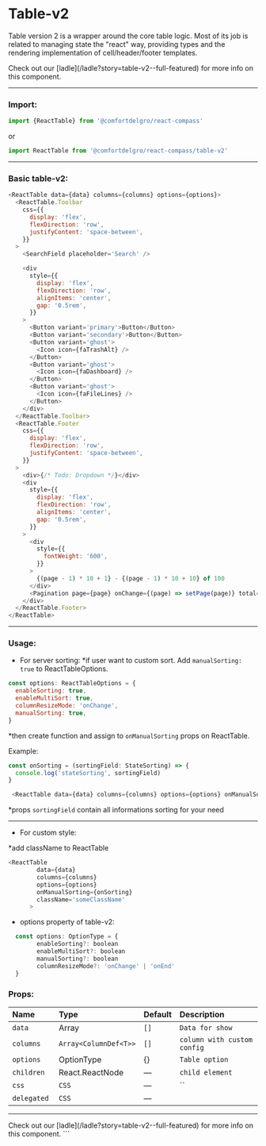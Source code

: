 
# Table-v2

Table version 2 is a wrapper around the core table logic. Most of its job is related to managing state the "react" way, providing types and the rendering implementation of cell/header/footer templates.

<Callout>
  Check out our [ladle](/ladle?story=table-v2--full-featured) for more info on
  this component.
</Callout>

---

### Import:

```js
import {ReactTable} from '@comfortdelgro/react-compass'
```

or

```js
import ReactTable from '@comfortdelgro/react-compass/table-v2'
```

---

### Basic table-v2:

<section className={styles.textAreaShowcaseContainer}>
  <ReactTableStory />
</section>

```js
<ReactTable data={data} columns={columns} options={options}>
  <ReactTable.Toolbar
    css={{
      display: 'flex',
      flexDirection: 'row',
      justifyContent: 'space-between',
    }}
  >
    <SearchField placeholder='Search' />

    <div
      style={{
        display: 'flex',
        flexDirection: 'row',
        alignItems: 'center',
        gap: '0.5rem',
      }}
    >
      <Button variant='primary'>Button</Button>
      <Button variant='secondary'>Button</Button>
      <Button variant='ghost'>
        <Icon icon={faTrashAlt} />
      </Button>
      <Button variant='ghost'>
        <Icon icon={faDashboard} />
      </Button>
      <Button variant='ghost'>
        <Icon icon={faFileLines} />
      </Button>
    </div>
  </ReactTable.Toolbar>
  <ReactTable.Footer
    css={{
      display: 'flex',
      flexDirection: 'row',
      justifyContent: 'space-between',
    }}
  >
    <div>{/* Todo: Dropdown */}</div>
    <div
      style={{
        display: 'flex',
        flexDirection: 'row',
        alignItems: 'center',
        gap: '0.5rem',
      }}
    >
      <div
        style={{
          fontWeight: '600',
        }}
      >
        {(page - 1) * 10 + 1} - {(page - 1) * 10 + 10} of 100
      </div>
      <Pagination page={page} onChange={(page) => setPage(page)} total={10} />
    </div>
  </ReactTable.Footer>
</ReactTable>
```

---

### Usage:

- For server sorting:
  \*if user want to custom sort. Add `manualSorting: true` to ReactTableOptions.

```js
const options: ReactTableOptions = {
  enableSorting: true,
  enableMultiSort: true,
  columnResizeMode: 'onChange',
  manualSorting: true,
}
```

\*then create function and assign to `onManualSorting` props on ReactTable.

Example:

```js
const onSorting = (sortingField: StateSorting) => {
  console.log('stateSorting', sortingField)
}
```

```js
 <ReactTable data={data} columns={columns} options={options} onManualSorting={onSorting}>
```

\*props `sortingField` contain all informations sorting for your need

---

- For custom style:

\*add className to ReactTable

```js
<ReactTable
        data={data}
        columns={columns}
        options={options}
        onManualSorting={onSorting}
        className='someClassName'
      >
```

- options property of table-v2:

```js
  const options: OptionType = {
        enableSorting?: boolean
        enableMultiSort?: boolean
        manualSorting?: boolean
        columnResizeMode?: 'onChange' | 'onEnd'
  }
```

### Props:

| Name         | Type                  | Default | Description                 |
| :----------- | :-------------------- | :------ | :-------------------------- |
| `data`       | Array                 | `[]`    | `Data for show `            |
| `columns`    | `Array<ColumnDef<T>>` | `[]`    | `column with custom config` |
| `options`    | OptionType            | {}      | `Table option`              |
| `children`   | React.ReactNode       | —       | `child element`             |
| `css`        | `CSS`                 | —       | ``                          |
| `delegated ` | `CSS`                 | —       |                             |

---

<Callout>
  Check out our [ladle](/ladle?story=table-v2--full-featured) for more info on
  this component.
</Callout>
```
